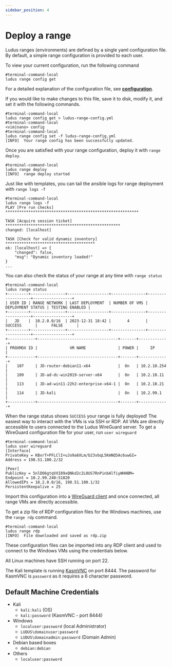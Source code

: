 ```yaml
---
sidebar_position: 4
---
```


# Deploy a range

Ludus ranges (environments) are defined by a single yaml configuration file. By default, a simple range configuration is provided to each user.

To view your current configuration, run the following command

```shell-session
#terminal-command-local
ludus range config get
```

For a detailed explanation of the configuration file, see **[configuration](../configuration)**.

If you would like to make changes to this file, save it to disk, modify it, and set it with the following commands.

```shell-session
#terminal-command-local
ludus range config get > ludus-range-config.yml
#terminal-command-local
<vim|nano> config
#terminal-command-local
ludus range config set -f ludus-range-config.yml
[INFO]  Your range config has been successfully updated.
```

Once you are satisfied with your range configuration, deploy it with `range deploy`.

```shell-session
#terminal-command-local
ludus range deploy
[INFO]  range deploy started
```

Just like with templates, you can tail the ansible logs for range deployment with `range logs -f`

```shell-session
#terminal-command-local
ludus range logs -f
PLAY [Pre run checks] **********************************************************

TASK [Acquire session ticket] **************************************************
changed: [localhost]

TASK [Check for valid dynamic inventory] ***************************************
ok: [localhost] => {
    "changed": false,
    "msg": "Dynamic inventory loaded!"
}
...
```

You can also check the status of your range at any time with `range status`

```shell-session
#terminal-command-local
ludus range status
+---------+---------------+------------------+---------------+-------------------+-----------------+
| USER ID | RANGE NETWORK | LAST DEPLOYMENT  | NUMBER OF VMS | DEPLOYMENT STATUS | TESTING ENABLED |
+---------+---------------+------------------+---------------+-------------------+-----------------+
|   JD    |  10.2.0.0/16  | 2023-12-31 18:42 |       4       |      SUCCESS      |      FALSE      |
+---------+---------------+------------------+---------------+-------------------+-----------------+
+------------+-----------------------------------+-------+-------------+
| PROXMOX ID |              VM NAME              | POWER |     IP      |
+------------+-----------------------------------+-------+-------------+
|    107     | JD-router-debian11-x64            |  On   | 10.2.10.254 |
|    109     | JD-ad-dc-win2019-server-x64       |  On   | 10.2.10.11  |
|    113     | JD-ad-win11-22h2-enterprise-x64-1 |  On   | 10.2.10.21  |
|    114     | JD-kali                           |  On   | 10.2.99.1   |
+------------+-----------------------------------+-------+-------------+
```

When the range status shows `SUCCESS` your range is fully deployed!
The easiest way to interact with the VMs is via SSH or RDP.
All VMs are directly accessible to users connected to the Ludus WireGuard server.
To get a WireGuard configuration file for your user, run `user wireguard`

```shell-session
#terminal-command-local
ludus user wireguard
[Interface]
PrivateKey = KBxrT+PFLClI+uJo9a6XLm/b23vbqL5KmNQ5Ac6uwGI=
Address = 198.51.100.2/32

[Peer]
PublicKey = 5nlDO6gtqVXI89xQNkd2c2L0US7RnPinbAlfiyWHHBM=
Endpoint = 10.2.99.240:51820
AllowedIPs = 10.2.0.0/16, 198.51.100.1/32
PersistentKeepalive = 25
```

Import this configuration into a [WireGuard client](https://www.wireguard.com/install/) and once connected, all range VMs are directly accessible.

To get a zip file of RDP configuration files for the Windows machines, use the `range rdp` command.

```shell-session
#terminal-command-local
ludus range rdp
[INFO]  File downloaded and saved as rdp.zip
```

These configuration files can be imported into any RDP client and used to connect to the Windows VMs using the credentials below.

All Linux machines have SSH running on port 22.

The Kali template is running [KasmVNC](https://github.com/kasmtech/KasmVNC) on port 8444.
The password for KasmVNC is `password` as it requires a 6 character password.

## Default Machine Credentials
  - Kali
    - `kali:kali` (OS)
    - `kali:password` (KasmVNC - port 8444)
  - Windows
    - `localuser:password` (local Administrator)
    - `LUDUS\domainuser:password`
    - `LUDUS\domainadmin:password` (Domain Admin)
  - Debian based boxes
    - `debian:debian`
  - Others
    - `localuser:password`

